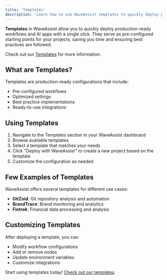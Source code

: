 ```yaml
---
title: 'Templates'
description: 'Learn how to use WaveAssist templates to quickly deploy production-ready workflows'
---
```


**Templates** in WaveAssist allow you to quickly deploy production-ready workflows and AI apps with a single click. They serve as pre-configured starting points for your projects, saving you time and ensuring best practices are followed. 

Check out our [Templates](https://waveassist.io/templates) for more information.

## What are Templates?

Templates are production-ready configurations that include:
- Pre-configured workflows
- Optimized settings
- Best practice implementations
- Ready-to-use integrations

## Using Templates

1. Navigate to the Templates section in your WaveAssist dashboard
2. Browse available templates
3. Select a template that matches your needs
4. Click "Deploy with WaveAssist" to create a new project based on the template
5. Customize the configuration as needed

## Few Examples of Templates

WaveAssist offers several templates for different use cases:

- **GitZoid**: Git repository analysis and automation 
- **BrandTrace**: Brand monitoring and analytics
- **Fintrek**: Financial data processing and analysis

## Customizing Templates

After deploying a template, you can:
- Modify workflow configurations
- Add or remove nodes
- Update environment variables
- Customize integrations

Start using templates today! [Check out our templates](https://waveassist.io/templates).